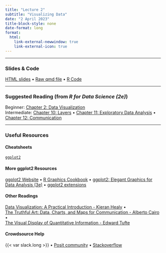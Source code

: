 ```yaml
---
title: "Lecture 2"
subtitle: "Visualizing Data"
date: "2 April 2023"
title-block-style: none
date-format: long
format:
  html:
    link-external-newwindow: true
    link-external-icon: true
---
```

---

### Slides & Code

[HTML slides](CSSS508_Lecture2.qmd) • 
[Raw qmd file](https://raw.githubusercontent.com/vsass/CSSS508/main/Lectures/Lecture2/CSSS508_Lecture2.qmd) • 
[R Code](CSSS508_Lecture2_Code.R)



---

### Suggested Reading (from *R for Data Science (2e)*)
Beginner: [Chapter 2: Data Visualization](https://r4ds.hadley.nz/data-visualize)\
Intermediate: [Chapter 10: Layers](https://r4ds.hadley.nz/layers) •
[Chapter 11: Exploratory Data Analysis](https://r4ds.hadley.nz/eda) •
[Chapter 12: Communication](https://r4ds.hadley.nz/communication)

---

### Useful Resources

#### Cheatsheets

[`ggplot2`](https://rstudio.github.io/cheatsheets/data-visualization.pdf)

#### More ggplot2 Resources

[ggplot2 Website](https://ggplot2.tidyverse.org/) • 
[R Graphics Cookbook](https://r-graphics.org/) • 
[ggplot2: Elegant Graphics for Data Analysis (3e)](https://ggplot2-book.org/) • 
[ggplot2 extensions](https://exts.ggplot2.tidyverse.org/gallery/)


#### Other Readings

[Data Visualization: A Practical Introduction - Kieran Healy](https://socviz.co/) • \
[The Truthful Art: Data, Charts, and Maps for Communication - Alberto Cairo ](https://orbiscascade-washington.primo.exlibrisgroup.com/permalink/01ALLIANCE_UW/1juclfo/alma99162159642101452) • \
[The Visual Display of Quantitative Information - Edward Tufte](https://orbiscascade-washington.primo.exlibrisgroup.com/permalink/01ALLIANCE_UW/1juclfo/alma99106909960001452)

#### Crowdsource Help

{{< var slack.long >}} • 
[Posit community](https://community.rstudio.com/) • 
[Stackoverflow](https://stackoverflow.com/)

